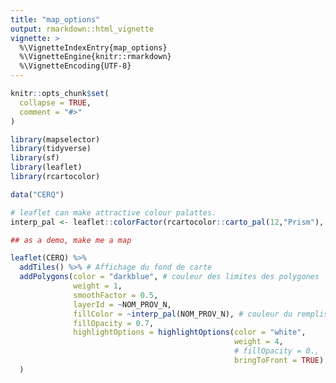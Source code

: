 ```yaml
---
title: "map_options"
output: rmarkdown::html_vignette
vignette: >
  %\VignetteIndexEntry{map_options}
  %\VignetteEngine{knitr::rmarkdown}
  %\VignetteEncoding{UTF-8}
---
```


```r
knitr::opts_chunk$set(
  collapse = TRUE,
  comment = "#>"
)
```

```r
library(mapselector)
library(tidyverse)
library(sf)
library(leaflet)
library(rcartocolor)

data("CERQ")

# leaflet can make attractive colour palattes. 
interp_pal <- leaflet::colorFactor(rcartocolor::carto_pal(12,"Prism"), domain = CERQ$NOM_PROV_N)

## as a demo, make me a map

leaflet(CERQ) %>%
  addTiles() %>% # Affichage du fond de carte
  addPolygons(color = "darkblue", # couleur des limites des polygones
              weight = 1,
              smoothFactor = 0.5,
              layerId = ~NOM_PROV_N,
              fillColor = ~interp_pal(NOM_PROV_N), # couleur du remplissage des polygones
              fillOpacity = 0.7,
              highlightOptions = highlightOptions(color = "white",
                                                  weight = 4,
                                                  # fillOpacity = 0.,
                                                  bringToFront = TRUE)
  )


```
